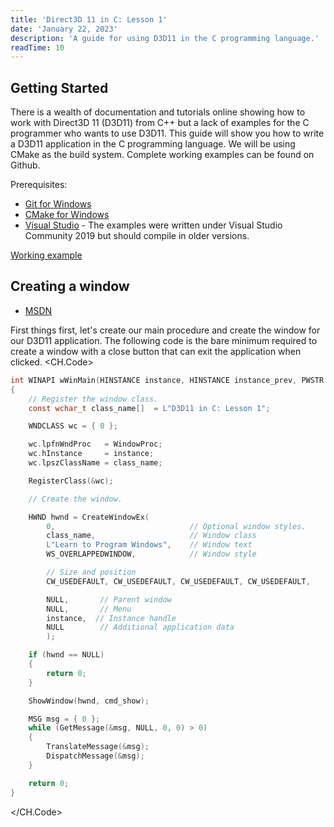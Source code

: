 ```yaml
---
title: 'Direct3D 11 in C: Lesson 1'
date: 'January 22, 2023'
description: 'A guide for using D3D11 in the C programming language.'
readTime: 10
---
```


## Getting Started

There is a wealth of documentation and tutorials online showing how to work with Direct3D 11 (D3D11) from C++ but a lack of examples for the C programmer who wants to use D3D11. This guide will show you how to write a D3D11 application in the C programming language. We will be using CMake as the build system. Complete working examples can be found on Github.

Prerequisites:
- [Git for Windows](https://gitforwindows.org/)
- [CMake for Windows](https://cmake.org/download/)
- [Visual Studio](https://visualstudio.microsoft.com/vs/community/) - The examples were written under Visual Studio Community 2019 but should compile in older versions.

[Working example](https://github.com/handledexception/D3D11-C-Lesson1)

## Creating a window

- [MSDN](https://learn.microsoft.com/en-us/windows/win32/learnwin32/creating-a-window)

First things first, let's create our main procedure and create the window for our D3D11 application. The following code is the bare minimum required to create a window with a close button that can exit the application when clicked.
<CH.Code>
```c
int WINAPI wWinMain(HINSTANCE instance, HINSTANCE instance_prev, PWSTR cmd_line, int cmd_show)
{
    // Register the window class.
    const wchar_t class_name[]  = L"D3D11 in C: Lesson 1";

    WNDCLASS wc = { 0 };

    wc.lpfnWndProc   = WindowProc;
    wc.hInstance     = instance;
    wc.lpszClassName = class_name;

    RegisterClass(&wc);

    // Create the window.

    HWND hwnd = CreateWindowEx(
        0,                              // Optional window styles.
        class_name,                     // Window class
        L"Learn to Program Windows",    // Window text
        WS_OVERLAPPEDWINDOW,            // Window style

        // Size and position
        CW_USEDEFAULT, CW_USEDEFAULT, CW_USEDEFAULT, CW_USEDEFAULT,

        NULL,       // Parent window
        NULL,       // Menu
        instance,  // Instance handle
        NULL        // Additional application data
        );

    if (hwnd == NULL)
    {
        return 0;
    }

    ShowWindow(hwnd, cmd_show);

    MSG msg = { 0 };
    while (GetMessage(&msg, NULL, 0, 0) > 0)
    {
        TranslateMessage(&msg);
        DispatchMessage(&msg);
    }

    return 0;
}
```
</CH.Code>
